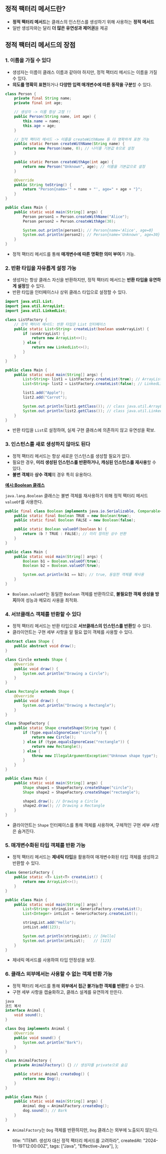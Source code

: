 ## 정적 팩터리 메서드란?

- **정적 팩터리 메서드**는 클래스의 인스턴스를 생성하기 위해 사용하는 **정적 메서드**
- 일반 생성자와는 달리 **더 많은 유연성과 제어권**을 제공

## 정적 팩터리 메서드의 장점

### 1. **이름을 가질 수 있다**

- 생성자는 이름이 클래스 이름과 같아야 하지만, 정적 팩터리 메서드는 이름을 가질 수 있다.
- **의도를 명확히 표현**하거나 **다양한 입력 매개변수에 따른 동작을 구분**할 수 있다.

```java
class Person {
    private final String name;
    private final int age;

    // 생성자 -> 이름 항상 고정 !!
    public Person(String name, int age) {
        this.name = name;
        this.age = age;
    }

    // 정적 팩터리 메서드 -> 이름을 createWithName 등 더 명확하게 표현 가능
    public static Person createWithName(String name) {
        return new Person(name, 0); // 나이를 기본값 0으로 설정
    }

    public static Person createWithAge(int age) {
        return new Person("Unknown", age); // 이름을 기본값으로 설정
    }

    @Override
    public String toString() {
        return "Person{name='" + name + "', age=" + age + "}";
    }
}

public class Main {
    public static void main(String[] args) {
        Person person1 = Person.createWithName("Alice");
        Person person2 = Person.createWithAge(30);

        System.out.println(person1); // Person{name='Alice', age=0}
        System.out.println(person2); // Person{name='Unknown', age=30}
    }
}
```

- 정적 팩터리 메서드를 통해 **매개변수에 따른 명확한 의미 부여**가 가능.

### 2. **반환 타입을 자유롭게 설정 가능**

- 생성자는 항상 클래스 자신을 반환하지만, 정적 팩터리 메서드는 **반환 타입을 유연하게 설정**할 수 있다.
- 반환 타입을 인터페이스나 상위 클래스 타입으로 설정할 수 있다.

```java
import java.util.List;
import java.util.ArrayList;
import java.util.LinkedList;

class ListFactory {
    // 정적 팩터리 메서드: 반환 타입은 List 인터페이스
    public static List<String> createList(boolean useArrayList) {
        if (useArrayList) {
            return new ArrayList<>();
        } else {
            return new LinkedList<>();
        }
    }
}

public class Main {
    public static void main(String[] args) {
        List<String> list1 = ListFactory.createList(true); // ArrayList 반환
        List<String> list2 = ListFactory.createList(false); // LinkedList 반환

        list1.add("Apple");
        list2.add("Carrot");

        System.out.println(list1.getClass()); // class java.util.ArrayList
        System.out.println(list2.getClass()); // class java.util.LinkedList
    }
}

```

- 반환 타입을 `List`로 설정하여, 실제 구현 클래스에 의존하지 않고 유연성을 확보.

### 3. **인스턴스를 새로 생성하지 않아도 된다**

- 정적 팩터리 메서드는 항상 새로운 인스턴스를 생성할 필요가 없다.
- 필요한 경우, **미리 생성된 인스턴스를 반환하거나, 캐싱된 인스턴스를 재사용**할 수 있다.
- **불변 객체**와 **상수 객체**의 경우 특히 유용하다.

[**예시:Boolean 클래스**](https://github.com/openjdk-mirror/jdk7u-jdk/blob/master/src/share/classes/java/lang/Boolean.java)

`java.lang.Boolean` 클래스는 불변 객체를 재사용하기 위해 정적 팩터리 메서드 `valueOf`를 사용한다.

```java
public final class Boolean implements java.io.Serializable, Comparable<Boolean> {
    public static final Boolean TRUE = new Boolean(true);
    public static final Boolean FALSE = new Boolean(false);

    public static Boolean valueOf(boolean b) {
        return (b ? TRUE : FALSE); // 미리 정의된 상수 반환
    }
}

```

```java
public class Main {
    public static void main(String[] args) {
        Boolean b1 = Boolean.valueOf(true);
        Boolean b2 = Boolean.valueOf(true);

        System.out.println(b1 == b2); // true, 동일한 객체를 재사용
    }
}

```

- `Boolean.valueOf`는 동일한 `Boolean` 객체를 반환하므로, **불필요한 객체 생성을 방지**하여 성능과 메모리 사용을 최적화.

### 4. **서브클래스 객체를 반환할 수 있다**

- 정적 팩터리 메서드는 반환 타입으로 **서브클래스의 인스턴스를 반환**할 수 있다.
- 클라이언트는 구현 세부 사항을 알 필요 없이 객체를 사용할 수 있다.

```java
abstract class Shape {
    public abstract void draw();
}

class Circle extends Shape {
    @Override
    public void draw() {
        System.out.println("Drawing a Circle");
    }
}

class Rectangle extends Shape {
    @Override
    public void draw() {
        System.out.println("Drawing a Rectangle");
    }
}

class ShapeFactory {
    public static Shape createShape(String type) {
        if (type.equalsIgnoreCase("circle")) {
            return new Circle();
        } else if (type.equalsIgnoreCase("rectangle")) {
            return new Rectangle();
        } else {
            throw new IllegalArgumentException("Unknown shape type");
        }
    }
}

public class Main {
    public static void main(String[] args) {
        Shape shape1 = ShapeFactory.createShape("circle");
        Shape shape2 = ShapeFactory.createShape("rectangle");

        shape1.draw(); // Drawing a Circle
        shape2.draw(); // Drawing a Rectangle
    }
}

```

- 클라이언트는 `Shape` 인터페이스를 통해 객체를 사용하며, 구체적인 구현 세부 사항은 숨겨진다.

### 5. **매개변수화된 타입 객체를 반환 가능**

- 정적 팩터리 메서드는 **제네릭 타입**을 활용하여 매개변수화된 타입 객체를 생성하고 반환할 수 있다.

```java
class GenericFactory {
    public static <T> List<T> createList() {
        return new ArrayList<>();
    }
}

public class Main {
    public static void main(String[] args) {
        List<String> stringList = GenericFactory.createList();
        List<Integer> intList = GenericFactory.createList();

        stringList.add("Hello");
        intList.add(123);

        System.out.println(stringList); // [Hello]
        System.out.println(intList);    // [123]
    }
}
```

- 제네릭 메서드를 사용하여 타입 안정성을 보장.

### 6. **클래스 외부에서는 사용할 수 없는 객체 반환 가능**

- 정적 팩터리 메서드를 통해 **외부에서 접근 불가능한 객체를 반환**할 수 있다.
- 구현 세부 사항을 캡슐화하고, 클래스 설계를 유연하게 만든다.

```java
java
코드 복사
interface Animal {
    void sound();
}

class Dog implements Animal {
    @Override
    public void sound() {
        System.out.println("Bark");
    }
}

class AnimalFactory {
    private AnimalFactory() {} // 생성자를 private으로 숨김

    public static Animal createDog() {
        return new Dog();
    }
}

public class Main {
    public static void main(String[] args) {
        Animal dog = AnimalFactory.createDog();
        dog.sound(); // Bark
    }
}

```

- `AnimalFactory`는 `Dog` 객체를 반환하지만, `Dog` 클래스는 외부에 노출되지 않는다.

  title: "ITEM1. 생성자 대신 정적 팩터리 메서드를 고려하라",
  createdAt: "2024-11-19T12:00:00Z",
  tags: ["Java", "Effective-Java"],
};
